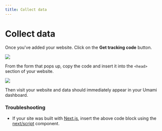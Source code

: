 ```yaml
---
title: Collect data
---
```


# Collect data

Once you've added your website. Click on the **Get tracking code** button.

<img src="https://static.umami.dev/website/images/docs/v1/get-tracking-code.png" />

From the form that pops up, copy the code and insert it into the `<head>` section of your website.

<img src="https://static.umami.dev/website/images/docs/v1/tracking-code-form.png" />

Then visit your website and data should immediately appear in your Umami dashboard.

### Troubleshooting

- If your site was built with [Next.js](https://nextjs.org/), insert the above code block using the [next/script](https://nextjs.org/docs/pages/api-reference/components/script) component.
